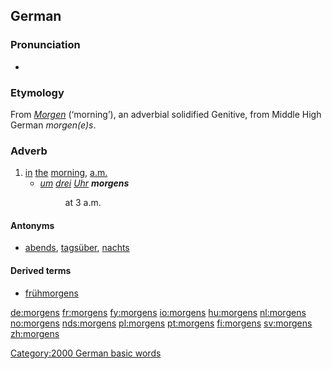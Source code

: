 ==German==

===Pronunciation===
* {{IPA|[ˈmɔrɡns]|lang=de}}

===Etymology===
From ''[[Morgen]]'' (‘morning’), an adverbial solidified Genitive, from Middle High German ''morgen(e)s''.

===Adverb===
{{de-adv}}

# [[in]] [[the]] [[morning]], [[a.m.]]
#* ''[[um]] [[drei]] [[Uhr]] '''morgens'''''
#*: at 3 a.m.

====Antonyms====
* [[abends]], [[tagsüber]], [[nachts]]

====Derived terms====
* [[frühmorgens]]

[[Category:2000 German basic words]]

[[de:morgens]]
[[fr:morgens]]
[[fy:morgens]]
[[io:morgens]]
[[hu:morgens]]
[[nl:morgens]]
[[no:morgens]]
[[nds:morgens]]
[[pl:morgens]]
[[pt:morgens]]
[[fi:morgens]]
[[sv:morgens]]
[[zh:morgens]]